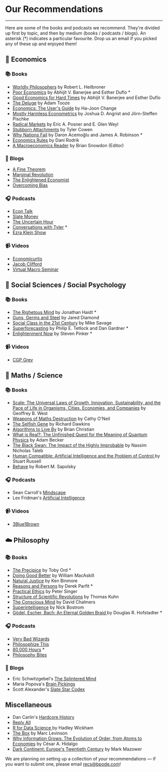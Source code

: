 

  <Layout>
    <SEO title="👍 Recommendations" />
    <h1>Our Recommendations</h1>
    <hr className="line" />
    <div className="recommendations">
Here are some of the books and podcasts we recommend. They're divided up first by topic, and then by medium (books / podcasts / blogs). An asterisk (*) indicates a particular favourite. Drop us an email if you picked any of these up and enjoyed them!

## 💸 Economics

### 📚 Books
- [Worldly Philosophers](https://www.goodreads.com/book/show/82120.The_Worldly_Philosophers) by Robert L. Heilbroner
- [Poor Economics](https://www.goodreads.com/book/show/10245602-poor-economics) by Abhijit V. Banerjee and Esther Duflo *
- [Good Economics for Hard Times](https://www.goodreads.com/book/show/51014619-good-economics-for-hard-times) by Abhijit V. Banerjee and Esther Duflo
- [The Deluge](https://www.goodreads.com/book/show/20821319-the-deluge) by Adam Tooze
- [Economics: The User's Guide](https://www.goodreads.com/book/show/20702125-economics) by Ha-Joon Change
- [Mostly Harmless Econometrics](https://www.goodreads.com/book/show/3388277-mostly-harmless-econometrics)  by Joshua D. Angrist and Jörn-Steffen Pischke
- [Radical Markets](https://www.goodreads.com/book/show/36515770-radical-markets) by Eric A. Posner and E. Glen Weyl
- [Stubborn Attachments](https://www.goodreads.com/book/show/31283667-stubborn-attachments) by Tyler Cowen
- [Why Nations Fail](https://www.goodreads.com/book/show/12158480-why-nations-fail) by  Daron Acemoğlu and James A. Robinson *
- [Economics Rules](https://www.goodreads.com/book/show/28789662-economics-rules) by Dani Rodrik
- [A Macroeconomics Reader](https://www.goodreads.com/book/show/1904277.A_Macroeconomics_Reader) by Brian Snowdon (Editor)
### 📝 Blogs
- [A Fine Theorem](https://afinetheorem.wordpress.com/)
- [Marginal Revolution](https://marginalrevolution.com/)
- [The Enlightened Economist](http://www.enlightenmenteconomics.com/blog/)
- [Overcoming Bias](http://www.overcomingbias.com/)
### 🎧 Podcasts
- [Econ Talk](https://www.econtalk.org/)
- [Slate Money](https://slate.com/podcasts/slate-money)
- [The Uncertain Hour](https://www.marketplace.org/shows/the-uncertain-hour/)
- [Conversations with Tyler](https://conversationswithtyler.com/) *
- [Ezra Klein Show](https://www.vox.com/ezra-klein-show-podcast)
### 📹 Videos
- [Economicurtis](https://www.youtube.com/user/economicurtis/videos)
- [Jacob Clifford](https://www.youtube.com/channel/UCCQEbqDL8i40d83Au55lYMQ)
- [Virtual Macro Seminar](https://www.youtube.com/channel/UCo_KoJ89CTJPLA6LguTbhwA/)


## 🧠 Social Sciences / Social Psychology
### 📚 Books
- [The Righetous Mind](https://www.goodreads.com/book/show/11324722-the-righteous-mind) by Jonathan Haidt *
- [Guns, Germs and Steel](https://www.goodreads.com/book/show/1842.Guns_Germs_and_Steel) by Jared Diamond
- [Social Class in the 21st Century](https://www.goodreads.com/book/show/25242087-social-class-in-the-21st-century) by Mike Savage
- [Superforecasting](https://www.goodreads.com/book/show/23995360-superforecasting) by  Philip E. Tetlock and Dan Gardner *
- [Enlightenment Now](https://www.goodreads.com/book/show/35696171-enlightenment-now) by Steven Pinker *
### 📹 Videos
- [CGP Grey](https://www.youtube.com/user/CGPGrey)
## 🧪 Maths / Science
### 📚 Books
- [Scale: The Universal Laws of Growth, Innovation, Sustainability, and the Pace of Life in Organisms, Cities, Economies, and Companies](https://www.goodreads.com/book/show/31670196-scale) by Geoffrey B. West
- [Weapons of Maths Destruction](https://www.goodreads.com/book/show/28186015-weapons-of-math-destruction) by Cathy O'Neil
- [The Selfish Gene](https://www.goodreads.com/book/show/61535.The_Selfish_Gene) by Richard Dawkins
- [Algorithms to Live By](https://www.goodreads.com/book/show/25666050-algorithms-to-live-by) by Brian Christian
- [What is Real?: The Unfinished Quest for the Meaning of Quantum Physics](https://www.goodreads.com/book/show/35604796-what-is-real) by Adam Becker
- [The Black Swan: The Impact of the Highly Improbable](https://www.goodreads.com/book/show/242472.The_Black_Swan) by Nassim Nicholas Taleb
- [Human Compatible: Artificial Intelligence and the Problem of Control ](https://www.goodreads.com/book/show/44767248-human-compatible) by Stuart Russell
- [Behave](https://www.goodreads.com/book/show/31170723-behave) by Robert M. Sapolsky
### 🎧 Podcasts
- Sean Carroll's [Mindscape](https://www.preposterousuniverse.com/podcast/)
- Lex Fridman's [Artificial Intelligence](https://lexfridman.com/ai/)
### 📹 Videos
- [3Blue1Brown](https://www.youtube.com/channel/UCYO_jab_esuFRV4b17AJtAw)
## ☁️ Philosophy
### 📚 Books
- [The Precipice](https://www.goodreads.com/book/show/50485582-the-precipice) by Toby Ord *
- [Doing Good Better](https://www.goodreads.com/book/show/23398748-doing-good-better) by William MacAskill
- [Natural Justice](https://www.goodreads.com/book/show/1705582.Natural_Justice) by Ken Binmore
- [Reasons and Persons](https://www.goodreads.com/book/show/327051.Reasons_and_Persons) by Derek Parfit *
- [Practical Ethics](https://www.goodreads.com/book/show/29378.Practical_Ethics) by Peter Singer
- [Structure of Scientific Revolutions](https://www.goodreads.com/book/show/61539.The_Structure_of_Scientific_Revolutions) by Thomas Kuhn
- [The Conscious Mind](https://www.goodreads.com/book/show/144960.The_Conscious_Mind) by David Chalmers
- [Superintelligence](https://www.goodreads.com/book/show/20527133-superintelligence) by Nick Bostrom
- [Gödel, Escher, Bach: An Eternal Golden Braid ](https://www.goodreads.com/book/show/24113.G_del_Escher_Bach) by Douglas R. Hofstadter *
### 🎧 Podcasts
- [Very Bad Wizards](https://verybadwizards.fireside.fm/)
- [Philosophize This](http://philosophizethis.org/)
- [80,000 Hours](https://80000hours.org/) *
- [Philosophy Bites](https://philosophybites.com/)
### 📝 Blogs
- Eric Schwitzgebel's [The Splintered Mind](http://schwitzsplinters.blogspot.com/)
- Maria Popova's [Brain Pickings](https://www.brainpickings.org/)
- Scott Alexander's [Slate Star Codex](https://slatestarcodex.com/)
## Miscellaneous
- Dan Carlin's [Hardcore History](https://www.dancarlin.com/hardcore-history-series/)
- [Reply All](https://gimletmedia.com/shows/reply-all)
- [R for Data Science ](https://www.goodreads.com/book/show/33399049-r-for-data-science) by  Hadley Wickham
- [The Box](https://www.goodreads.com/book/show/316767.The_Box) by Marc Levinson
- [Why Information Grows: The Evolution of Order, from Atoms to Economies](https://www.goodreads.com/book/show/20763722-why-information-grows) by César A. Hidalgo
- [Dark Continent: Europe's Twentieth Century](https://www.goodreads.com/book/show/50079.Dark_Continent) by Mark Mazower

We are planning on setting up a collection of *your* recommendations — if you want to submit one, please email recs@bpode.com!

</div>
</Layout>


